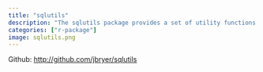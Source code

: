 ```yaml
---
title: "sqlutils"
description: "The sqlutils package provides a set of utility functions to help manage a library of structured query language (SQL) files."
categories: ["r-package"]
image: sqlutils.png
---
```


Github: [http://github.com/jbryer/sqlutils](http://github.com/jbryer/sqlutils)
